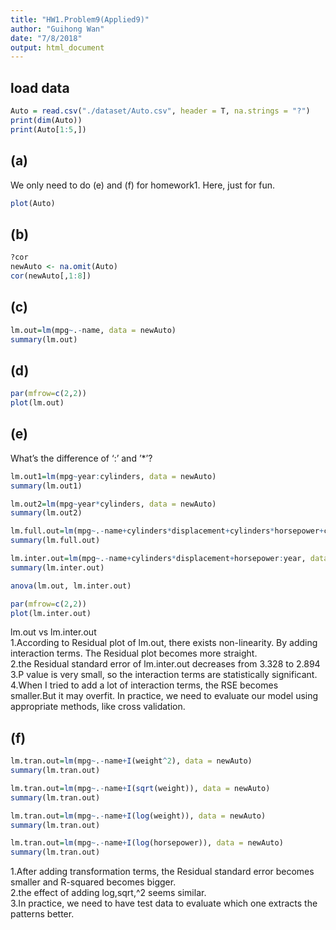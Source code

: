 ```yaml
---
title: "HW1.Problem9(Applied9)"
author: "Guihong Wan"
date: "7/8/2018"
output: html_document
---
```


## load data
```r
Auto = read.csv("./dataset/Auto.csv", header = T, na.strings = "?")
print(dim(Auto))
print(Auto[1:5,])
```

## (a)
We only need to do (e) and (f) for homework1. Here, just for fun.

```r
plot(Auto)
```

## (b)

```r
?cor
newAuto <- na.omit(Auto)
cor(newAuto[,1:8])
```
## (c)
```r
lm.out=lm(mpg~.-name, data = newAuto)
summary(lm.out)
```
## (d)

```r
par(mfrow=c(2,2))
plot(lm.out)
```
## (e)
What's the difference of ':' and '*'?

```r
lm.out1=lm(mpg~year:cylinders, data = newAuto)
summary(lm.out1)
```
```r
lm.out2=lm(mpg~year*cylinders, data = newAuto)
summary(lm.out2)
```
```r
lm.full.out=lm(mpg~.-name+cylinders*displacement+cylinders*horsepower+cylinders*weight+cylinders*acceleration+cylinders*year+cylinders*origin+displacement*horsepower+displacement*weight+displacement*acceleration+displacement*year+displacement*origin+horsepower*weight+horsepower:acceleration+horsepower:year+horsepower:origin+weight:acceleration+weight:year+origin+year:origin, data = newAuto)
summary(lm.full.out)
```
```r
lm.inter.out=lm(mpg~.-name+cylinders*displacement+horsepower:year, data = newAuto)
summary(lm.inter.out)
```

```r
anova(lm.out, lm.inter.out)
```
```r
par(mfrow=c(2,2))
plot(lm.inter.out)
```

lm.out vs lm.inter.out    
1.According to Residual plot of lm.out, there exists non-linearity. By adding interaction terms. The Residual plot becomes more straight.    
2.the Residual standard error of lm.inter.out decreases from 3.328 to 2.894    
3.P value is very small, so the interaction terms are statistically significant.    
4.When I tried to add a lot of interaction terms, the RSE becomes smaller.But it may overfit. In practice, we need to evaluate our model using appropriate methods, like cross validation.    


## (f)
```r
lm.tran.out=lm(mpg~.-name+I(weight^2), data = newAuto)
summary(lm.tran.out)
```

```r
lm.tran.out=lm(mpg~.-name+I(sqrt(weight)), data = newAuto)
summary(lm.tran.out)
```
```r
lm.tran.out=lm(mpg~.-name+I(log(weight)), data = newAuto)
summary(lm.tran.out)
```
```r
lm.tran.out=lm(mpg~.-name+I(log(horsepower)), data = newAuto)
summary(lm.tran.out)
```
1.After adding transformation terms, the Residual standard error becomes smaller and R-squared becomes bigger.    
2.the effect of adding log,sqrt,^2 seems similar.    
3.In practice, we need to have test data to evaluate which one extracts the patterns better.    

